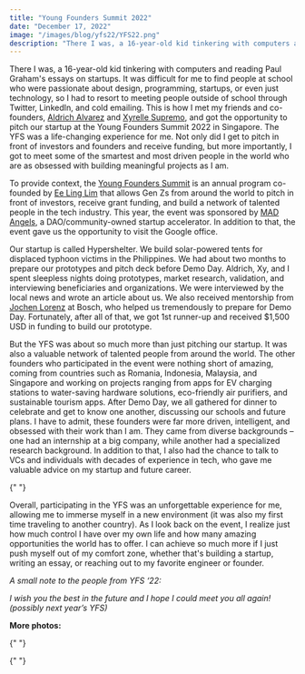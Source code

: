 ```yaml
---
title: "Young Founders Summit 2022"
date: "December 17, 2022"
image: "/images/blog/yfs22/YFS22.png"
description: "There I was, a 16-year-old kid tinkering with computers and reading Paul Graham's essays on startups. It was difficult for me to find people at school who were passionate about design, programming, startups, or even just technology, so I had to resort to meeting people outside of school through Twitter, LinkedIn, and cold emailing. This is how I met my friends and co-founders, and Xyrelle Supremo, and got the opportunity to pitch our startup at the Young Founders Summit 2022 in Singapore. The YFS was a life-changing experience for me. Not only did I get to pitch in front of investors and founders and receive funding, but more importantly, I got to meet some of the smartest and most driven people in the world who are as obsessed with building meaningful projects as I am"
---
```


<ImgText text="Me, Aldrich, and Xyrelle pitching our startup at demo day" />

There I was, a 16-year-old kid tinkering with computers and reading Paul Graham's essays on startups. It was difficult for me to find people at school who were passionate about design, programming, startups, or even just technology, so I had to resort to meeting people outside of school through Twitter, LinkedIn, and cold emailing. This is how I met my friends and co-founders, <a href="https://www.aldrichalvarez.com/" target="_blank">Aldrich Alvarez</a> and <a href="https://www.linkedin.com/in/xyrelle-supremo-6b9797218/" target="_blank">Xyrelle Supremo</a>, and got the opportunity to pitch our startup at the Young Founders Summit 2022 in Singapore. The YFS was a life-changing experience for me. Not only did I get to pitch in front of investors and founders and receive funding, but more importantly, I got to meet some of the smartest and most driven people in the world who are as obsessed with building meaningful projects as I am.

To provide context, the <a href="https://www.smarterme.sg/yfs" target="_blank">Young Founders Summit</a> is an annual program co-founded by <a href="https://sg.linkedin.com/in/ee-ling-lim?original_referer=" target="_blank">Ee Ling Lim</a> that allows Gen Zs from around the world to pitch in front of investors, receive grant funding, and build a network of talented people in the tech industry. This year, the event was sponsored by <a href="https://madangels.xyz/" target="_blank">MAD Angels</a>, a DAO/community-owned startup accelerator. In addition to that, the event gave us the opportunity to visit the Google office.

Our startup is called Hypershelter. We build solar-powered tents for displaced typhoon victims in the Philippines. We had about two months to prepare our prototypes and pitch deck before Demo Day. Aldrich, Xy, and I spent sleepless nights doing prototypes, market research, validation, and interviewing beneficiaries and organizations. We were interviewed by the local news and wrote an article about us. We also received mentorship from <a href="https://www.linkedin.com/in/jochen-lorenz-7626951/" target="_blank">Jochen Lorenz</a> at Bosch, who helped us tremendously to prepare for Demo Day. Fortunately, after all of that, we got 1st runner-up and received $1,500 USD in funding to build our prototype.

<MDXImage alt="" src="/images/blog/yfs22/portz.jpg" />

<ImgText text="Talking to other founders" />

But the YFS was about so much more than just pitching our startup. It was also a valuable network of talented people from around the world. The other founders who participated in the event were nothing short of amazing, coming from countries such as Romania, Indonesia, Malaysia, and Singapore and working on projects ranging from apps for EV charging stations to water-saving hardware solutions, eco-friendly air purifiers, and sustainable tourism apps. After Demo Day, we all gathered for dinner to celebrate and get to know one another, discussing our schools and future plans. I have to admit, these founders were far more driven, intelligent, and obsessed with their work than I am. They came from diverse backgrounds – one had an internship at a big company, while another had a specialized research background. In addition to that, I also had the chance to talk to VCs and individuals with decades of experience in tech, who gave me valuable advice on my startup and future career.

{" "}
<MDXImage alt="dinner" src="/images/blog/yfs22/dinner.png" />
<ImgText text="networking dinner" />

Overall, participating in the YFS was an unforgettable experience for me, allowing me to immerse myself in a new environment (it was also my first time traveling to another country). As I look back on the event, I realize just how much control I have over my own life and how many amazing opportunities the world has to offer. I can achieve so much more if I just push myself out of my comfort zone, whether that's building a startup, writing an essay, or reaching out to my favorite engineer or founder.

_A small note to the people from YFS ‘22:_

_I wish you the best in the future and I hope I could meet you all again! (possibly next year’s YFS)_

**More photos:**

{" "}
<MDXImage alt="google visit" src="/images/blog/yfs22/googlelogo.png" />
<ImgText text="Google Office" />

{" "}
<MDXImage alt="google visit" src="/images/blog/yfs22/googlepic.jpeg" />

<ImgText text="cool looking shot" />
